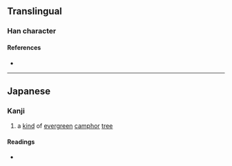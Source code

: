 {{character info}}
==Translingual==

===Han character===
{{Han char|rn=75|rad=木|as=08|sn=12|four=|canj=DIOI|ids=⿰木府}}

====References====
* {{Han ref|kx=0537.131|hdz=21236.131|uh=6928|ud=26920}}

----

==Japanese==

===Kanji===
{{ja-kanji|grade=|rs=木08}}

# a [[kind]] of [[evergreen]] [[camphor]] [[tree]]

====Readings====
* {{ja-readings|on=|kun=[[たふ]] (tafu), [[たぶ]] (tabu)}}